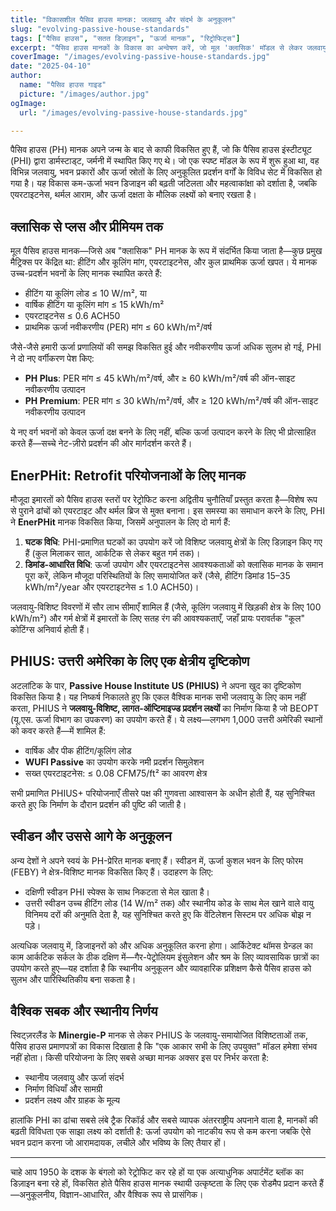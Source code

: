 ```yaml
---
title: "विकासशील पैसिव हाउस मानक: जलवायु और संदर्भ के अनुकूलन"
slug: "evolving-passive-house-standards"
tags: ["पैसिव हाउस", "सतत डिज़ाइन", "ऊर्जा मानक", "रिट्रोफिट्स"]
excerpt: "पैसिव हाउस मानकों के विकास का अन्वेषण करें, जो मूल 'क्लासिक' मॉडल से लेकर जलवायु-विशिष्ट प्रमाणपत्रों जैसे PHIUS और EnerPHit तक है, जो लचीलापन और वैश्विक अनुप्रयोग की बढ़ती आवश्यकता को दर्शाता है।"
coverImage: "/images/evolving-passive-house-standards.jpg"
date: "2025-04-10"
author:
  name: "पैसिव हाउस गाइड"
  picture: "/images/author.jpg"
ogImage:
  url: "/images/evolving-passive-house-standards.jpg"

---
```

पैसिव हाउस (PH) मानक अपने जन्म के बाद से काफी विकसित हुए हैं, जो कि पैसिव हाउस इंस्टीट्यूट (PHI) द्वारा डार्मस्टाड्ट, जर्मनी में स्थापित किए गए थे। जो एक स्पष्ट मॉडल के रूप में शुरू हुआ था, वह विभिन्न जलवायु, भवन प्रकारों और ऊर्जा स्रोतों के लिए अनुकूलित प्रदर्शन वर्गों के विविध सेट में विकसित हो गया है। यह विकास कम-ऊर्जा भवन डिजाइन की बढ़ती जटिलता और महत्वाकांक्षा को दर्शाता है, जबकि एयरटाइटनेस, थर्मल आराम, और ऊर्जा दक्षता के मौलिक लक्ष्यों को बनाए रखता है।

## क्लासिक से प्लस और प्रीमियम तक

मूल पैसिव हाउस मानक—जिसे अब "क्लासिक" PH मानक के रूप में संदर्भित किया जाता है—कुछ प्रमुख मैट्रिक्स पर केंद्रित था: हीटिंग और कूलिंग मांग, एयरटाइटनेस, और कुल प्राथमिक ऊर्जा खपत। ये मानक उच्च-प्रदर्शन भवनों के लिए मानक स्थापित करते हैं:

- हीटिंग या कूलिंग लोड ≤ 10 W/m², या
- वार्षिक हीटिंग या कूलिंग मांग ≤ 15 kWh/m²
- एयरटाइटनेस ≤ 0.6 ACH50
- प्राथमिक ऊर्जा नवीकरणीय (PER) मांग ≤ 60 kWh/m²/वर्ष

जैसे-जैसे हमारी ऊर्जा प्रणालियों की समझ विकसित हुई और नवीकरणीय ऊर्जा अधिक सुलभ हो गई, PHI ने दो नए वर्गीकरण पेश किए:

- **PH Plus**: PER मांग ≤ 45 kWh/m²/वर्ष, और ≥ 60 kWh/m²/वर्ष की ऑन-साइट नवीकरणीय उत्पादन
- **PH Premium**: PER मांग ≤ 30 kWh/m²/वर्ष, और ≥ 120 kWh/m²/वर्ष की ऑन-साइट नवीकरणीय उत्पादन

ये नए वर्ग भवनों को केवल ऊर्जा दक्ष बनने के लिए नहीं, बल्कि ऊर्जा उत्पादन करने के लिए भी प्रोत्साहित करते हैं—सच्चे नेट-ज़ीरो प्रदर्शन की ओर मार्गदर्शन करते हैं।
## EnerPHit: Retrofit परियोजनाओं के लिए मानक

मौजूदा इमारतों को पैसिव हाउस स्तरों पर रेट्रोफिट करना अद्वितीय चुनौतियाँ प्रस्तुत करता है—विशेष रूप से पुराने ढांचों को एयरटाइट और थर्मल ब्रिज से मुक्त बनाना। इस समस्या का समाधान करने के लिए, PHI ने **EnerPHit** मानक विकसित किया, जिसमें अनुपालन के लिए दो मार्ग हैं:

1. **घटक विधि**: PHI-प्रमाणित घटकों का उपयोग करें जो विशिष्ट जलवायु क्षेत्रों के लिए डिज़ाइन किए गए हैं (कुल मिलाकर सात, आर्कटिक से लेकर बहुत गर्म तक)।
2. **डिमांड-आधारित विधि**: ऊर्जा उपयोग और एयरटाइटनेस आवश्यकताओं को क्लासिक मानक के समान पूरा करें, लेकिन मौजूदा परिस्थितियों के लिए समायोजित करें (जैसे, हीटिंग डिमांड 15–35 kWh/m²/year और एयरटाइटनेस ≤ 1.0 ACH50)।

जलवायु-विशिष्ट विवरणों में सौर लाभ सीमाएँ शामिल हैं (जैसे, कूलिंग जलवायु में खिड़की क्षेत्र के लिए 100 kWh/m²) और गर्म क्षेत्रों में इमारतों के लिए सतह रंग की आवश्यकताएँ, जहाँ प्रायः परावर्तक "कूल" कोटिंग्स अनिवार्य होती हैं।

## PHIUS: उत्तरी अमेरिका के लिए एक क्षेत्रीय दृष्टिकोण

अटलांटिक के पार, **Passive House Institute US (PHIUS)** ने अपना खुद का दृष्टिकोण विकसित किया है। यह निष्कर्ष निकालते हुए कि एकल वैश्विक मानक सभी जलवायु के लिए काम नहीं करता, PHIUS ने **जलवायु-विशिष्ट, लागत-ऑप्टिमाइज्ड प्रदर्शन लक्ष्यों** का निर्माण किया है जो BEOPT (यू.एस. ऊर्जा विभाग का उपकरण) का उपयोग करते हैं। ये लक्ष्य—लगभग 1,000 उत्तरी अमेरिकी स्थानों को कवर करते हैं—में शामिल हैं:

- वार्षिक और पीक हीटिंग/कूलिंग लोड
- **WUFI Passive** का उपयोग करके नमी प्रदर्शन सिमुलेशन
- सख्त एयरटाइटनेस: ≤ 0.08 CFM75/ft² का आवरण क्षेत्र

सभी प्रमाणित PHIUS+ परियोजनाएँ तीसरे पक्ष की गुणवत्ता आश्वासन के अधीन होती हैं, यह सुनिश्चित करते हुए कि निर्माण के दौरान प्रदर्शन की पुष्टि की जाती है।
## स्वीडन और उससे आगे के अनुकूलन

अन्य देशों ने अपने स्वयं के PH-प्रेरित मानक बनाए हैं। स्वीडन में, ऊर्जा कुशल भवन के लिए फोरम (FEBY) ने क्षेत्र-विशिष्ट मानक विकसित किए हैं। उदाहरण के लिए:

- दक्षिणी स्वीडन PHI स्पेक्स के साथ निकटता से मेल खाता है।
- उत्तरी स्वीडन उच्च हीटिंग लोड (14 W/m² तक) और स्थानीय कोड के साथ मेल खाने वाले वायु विनिमय दरों की अनुमति देता है, यह सुनिश्चित करते हुए कि वेंटिलेशन सिस्टम पर अधिक बोझ न पड़े।

अत्यधिक जलवायु में, डिजाइनरों को और अधिक अनुकूलित करना होगा। आर्किटेक्ट थॉमस ग्रेन्डल का काम आर्कटिक सर्कल के ठीक दक्षिण में—गैर-पेट्रोलियम इंसुलेशन और श्रम के लिए व्यावसायिक छात्रों का उपयोग करते हुए—यह दर्शाता है कि स्थानीय अनुकूलन और व्यावहारिक प्रशिक्षण कैसे पैसिव हाउस को सुलभ और पारिस्थितिकीय बना सकता है।

## वैश्विक सबक और स्थानीय निर्णय

स्विट्ज़रलैंड के **Minergie-P** मानक से लेकर PHIUS के जलवायु-समायोजित विशिष्टताओं तक, पैसिव हाउस प्रमाणपत्रों का विकास दिखाता है कि "एक आकार सभी के लिए उपयुक्त" मॉडल हमेशा संभव नहीं होता। किसी परियोजना के लिए सबसे अच्छा मानक अक्सर इस पर निर्भर करता है:

- स्थानीय जलवायु और ऊर्जा संदर्भ
- निर्माण विधियाँ और सामग्री
- प्रदर्शन लक्ष्य और ग्राहक के मूल्य

हालांकि PHI का ढांचा सबसे लंबे ट्रैक रिकॉर्ड और सबसे व्यापक अंतरराष्ट्रीय अपनाने वाला है, मानकों की बढ़ती विविधता एक साझा लक्ष्य को दर्शाती है: ऊर्जा उपयोग को नाटकीय रूप से कम करना जबकि ऐसे भवन प्रदान करना जो आरामदायक, लचीले और भविष्य के लिए तैयार हों।

---

चाहे आप 1950 के दशक के बंगलो को रेट्रोफिट कर रहे हों या एक अत्याधुनिक अपार्टमेंट ब्लॉक का डिज़ाइन बना रहे हों, विकसित होते पैसिव हाउस मानक स्थायी उत्कृष्टता के लिए एक रोडमैप प्रदान करते हैं—अनुकूलनीय, विज्ञान-आधारित, और वैश्विक रूप से प्रासंगिक।
